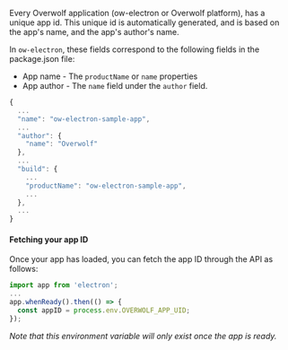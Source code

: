 Every Overwolf application (ow-electron or Overwolf platform), has a unique app id. This unique id is automatically generated, and is based on the app's name,
and the app's author's name.

In `ow-electron`, these fields correspond to the following fields in the package.json file:
- App name - The `productName` or `name` properties
- App author - The `name` field under the `author` field.

```js title="Partial package.json with the relevant fields"
{
  ...
  "name": "ow-electron-sample-app",
  ...
  "author": {
    "name": "Overwolf"
  },
  ...
  "build": {
    ...
    "productName": "ow-electron-sample-app",
    ...
  },
  ...
}
```

#### Fetching your app ID

Once your app has loaded, you can fetch the app ID through the API as follows:
```js
import app from 'electron';
...
app.whenReady().then(() => {
  const appID = process.env.OVERWOLF_APP_UID;
});
```

*Note that this environment variable will only exist once the app is ready.*